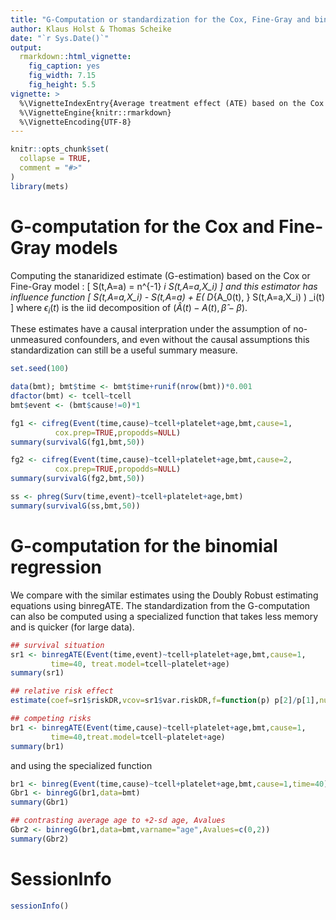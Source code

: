 ```yaml
---
title: "G-Computation or standardization for the Cox, Fine-Gray and binomial regression models for survival data" 
author: Klaus Holst & Thomas Scheike
date: "`r Sys.Date()`"
output:
  rmarkdown::html_vignette:
    fig_caption: yes
    fig_width: 7.15
    fig_height: 5.5        
vignette: >
  %\VignetteIndexEntry{Average treatment effect (ATE) based on the Cox and Fine-Gray model}
  %\VignetteEngine{knitr::rmarkdown}
  %\VignetteEncoding{UTF-8}
---
```


```r
knitr::opts_chunk$set(
  collapse = TRUE,
  comment = "#>"
)
library(mets)
```


G-computation for the Cox and Fine-Gray models 
==============================================

Computing the stanaridized estimate (G-estimation) based on the Cox or Fine-Gray model :
\[
\hat S(t,A=a) = n^{-1} \sum_i S(t,A=a,X_i) 
\]
and this estimator has influence function
\[
S(t,A=a,X_i) -  S(t,A=a)  + E( D_{A_0(t), \beta} S(t,A=a,X_i)  ) \epsilon_i(t)
\]
where $\epsilon_i(t)$ is the iid decomposition 
of $(\hat A(t) - A(t), \hat \beta- \beta)$.

These estimates have a causal interpration under the assumption
of no-unmeasured confounders, and even without the 
causal assumptions this standardization can still be a useful summary measure. 


```r
set.seed(100)

data(bmt); bmt$time <- bmt$time+runif(nrow(bmt))*0.001
dfactor(bmt) <- tcell~tcell
bmt$event <- (bmt$cause!=0)*1

fg1 <- cifreg(Event(time,cause)~tcell+platelet+age,bmt,cause=1,
	      cox.prep=TRUE,propodds=NULL)
summary(survivalG(fg1,bmt,50))

fg2 <- cifreg(Event(time,cause)~tcell+platelet+age,bmt,cause=2,
	      cox.prep=TRUE,propodds=NULL)
summary(survivalG(fg2,bmt,50))

ss <- phreg(Surv(time,event)~tcell+platelet+age,bmt)
summary(survivalG(ss,bmt,50))

```

G-computation for the binomial regression
==============================================

We compare with the similar estimates using the Doubly Robust
estimating equations using binregATE. The standardization from the
G-computation can also be computed using a specialized function that 
takes less memory and is quicker (for large data).

```r

## survival situation
sr1 <- binregATE(Event(time,event)~tcell+platelet+age,bmt,cause=1,
		 time=40, treat.model=tcell~platelet+age)
summary(sr1)

## relative risk effect 
estimate(coef=sr1$riskDR,vcov=sr1$var.riskDR,f=function(p) p[2]/p[1],null=1)

## competing risks 
br1 <- binregATE(Event(time,cause)~tcell+platelet+age,bmt,cause=1,
		 time=40,treat.model=tcell~platelet+age)
summary(br1)

```

and using the specialized function 

```r
br1 <- binreg(Event(time,cause)~tcell+platelet+age,bmt,cause=1,time=40)
Gbr1 <- binregG(br1,data=bmt)
summary(Gbr1)

## contrasting average age to +2-sd age, Avalues
Gbr2 <- binregG(br1,data=bmt,varname="age",Avalues=c(0,2))
summary(Gbr2)
```


SessionInfo
============


```r
sessionInfo()
```


